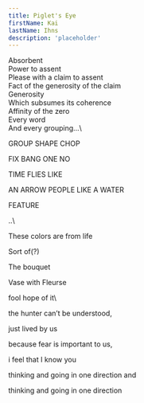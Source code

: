 ```yaml
---
title: Piglet's Eye
firstName: Kai
lastName: Ihns
description: 'placeholder'
---
```


Absorbent\
 Power to assent\
 Please with a claim to assent\
 Fact of the generosity of the claim\
 Generosity\
 Which subsumes its coherence\
 Affinity of the zero\
 Every word\
 And every grouping...\
<p className="ml-24 mt-5 my-0">GROUP SHAPE CHOP</p>
<p className="ml-[6.5rem] my-0">FIX BANG ONE NO</p>
<p className="ml-24 my-0">TIME FLIES LIKE</p>
<p className="mr-4 text-right my-0">AN ARROW PEOPLE LIKE A WATER</p>
<p className="text-right my-0 mr-32">FEATURE</p>
..\
<p>These colors are from life</p>
<p>Sort of(?)</p>
<p>The bouquet</p>
<p>Vase with Fleurse</p>
fool hope of it\
<p className="text-right">the hunter can’t be understood,</p>
<p className="text-right">just lived by us</p>
<p className="text-right">because fear is important to us,</p>
<p className="text-right">i feel that I know you</p>
<p className="text-right">thinking and going in one direction and</p>
<p className="mr-4 text-right">thinking and going in one direction</p>
